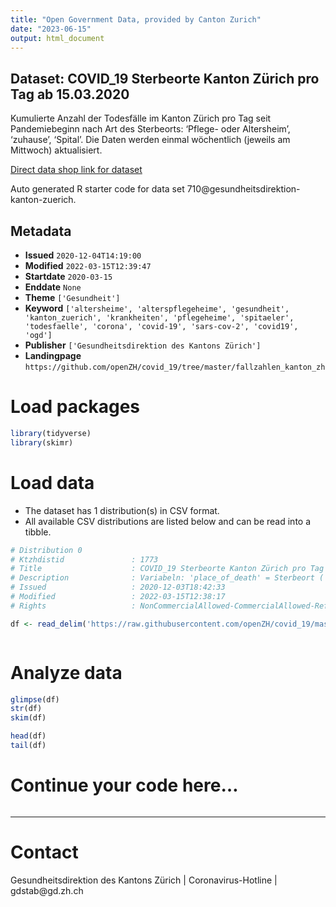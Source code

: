 ```yaml
---
title: "Open Government Data, provided by Canton Zurich"
date: "2023-06-15"
output: html_document
---
```


## Dataset: COVID_19 Sterbeorte Kanton Zürich pro Tag ab 15.03.2020

Kumulierte Anzahl der Todesfälle im Kanton Zürich pro Tag seit Pandemiebeginn nach Art des Sterbeorts: 'Pflege- oder Altersheim', 'zuhause', 'Spital'. Die Daten werden einmal wöchentlich (jeweils am Mittwoch) aktualisiert.

[Direct data shop link for dataset](https://www.zh.ch/de/politik-staat/opendata.zhweb-noredirect.zhweb-cache.html#/datasets/710@gesundheitsdirektion-kanton-zuerich)

Auto generated R starter code for data set 710@gesundheitsdirektion-kanton-zuerich.

## Metadata

- **Issued** `2020-12-04T14:19:00`
- **Modified** `2022-03-15T12:39:47`
- **Startdate** `2020-03-15`
- **Enddate** `None`
- **Theme** `['Gesundheit']`
- **Keyword** `['altersheime', 'alterspflegeheime', 'gesundheit', 'kanton_zuerich', 'krankheiten', 'pflegeheime', 'spitaeler', 'todesfaelle', 'corona', 'covid-19', 'sars-cov-2', 'covid19', 'ogd']`
- **Publisher** `['Gesundheitsdirektion des Kantons Zürich']`
- **Landingpage** `https://github.com/openZH/covid_19/tree/master/fallzahlen_kanton_zh`


# Load packages

```r

library(tidyverse)
library(skimr)

```

# Load data

-   The dataset has 1 distribution(s) in CSV format.
-   All available CSV distributions are listed below and can be read into a tibble.

```r

# Distribution 0
# Ktzhdistid               : 1773
# Title                    : COVID_19 Sterbeorte Kanton Zürich pro Tag ab 15.03.2020
# Description              : Variabeln: 'place_of_death' = Sterbeort ('care or nursing home' = Pflege- oder Altersheim, 'decedent's home' = zuhause, 'hospital' = Spital); 'ncumul_deceased' = Total der Todesfälle (kumuliert).
# Issued                   : 2020-12-03T18:42:33
# Modified                 : 2022-03-15T12:38:17
# Rights                   : NonCommercialAllowed-CommercialAllowed-ReferenceRequired

df <- read_delim('https://raw.githubusercontent.com/openZH/covid_19/master/fallzahlen_kanton_zh/COVID19_Sterbeorte_Kanton_ZH.csv')



```

# Analyze data

```r

glimpse(df)
str(df)
skim(df)

head(df)
tail(df)

```

# Continue your code here...

```r

```

------------------------------------------------------------------------

# Contact

Gesundheitsdirektion des Kantons Zürich | Coronavirus-Hotline | gdstab@gd.zh.ch
